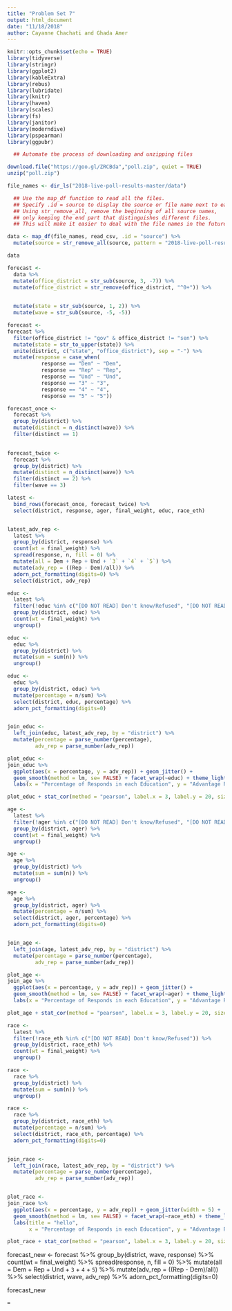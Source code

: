 ```yaml
---
title: "Problem Set 7"
output: html_document
date: "11/18/2018"
author: Cayanne Chachati and Ghada Amer 
---
```


```r
knitr::opts_chunk$set(echo = TRUE)
library(tidyverse)
library(stringr)
library(ggplot2)
library(kableExtra)
library(rebus)
library(lubridate)
library(knitr)
library(haven)
library(scales)
library(fs)
library(janitor)
library(moderndive)
library(pspearman)
library(ggpubr)
```

```r

  ## Automate the process of downloading and unzipping files 

download.file("https://goo.gl/ZRCBda","poll.zip", quiet = TRUE)
unzip("poll.zip")

file_names <- dir_ls("2018-live-poll-results-master/data")

  ## Use the map_df function to read all the files.
  ## Specify .id = source to display the source or file name next to each observation.
  ## Using str_remove_all, remove the beginning of all source names,
  ## only keeping the end part that distinguishes different files.
  ## This will make it easier to deal with the file names in the future. 

data <- map_df(file_names, read_csv, .id = "source") %>%
  mutate(source = str_remove_all(source, pattern = "2018-live-poll-results-master/data/elections-poll-"))

data
```

```r
forecast <-
  data %>%
  mutate(office_district = str_sub(source, 3, -7)) %>%
  mutate(office_district = str_remove(office_district, "^0+")) %>%

  
  mutate(state = str_sub(source, 1, 2)) %>%
  mutate(wave = str_sub(source, -5, -5))

forecast <-
forecast %>%
  filter(office_district != "gov" & office_district != "sen") %>%
  mutate(state = str_to_upper(state)) %>%
  unite(district, c("state", "office_district"), sep = "-") %>% 
  mutate(response = case_when(
           response == "Dem" ~ "Dem",
           response == "Rep" ~ "Rep",
           response == "Und" ~ "Und", 
           response == "3" ~ "3",
           response == "4" ~ "4",
           response == "5" ~ "5")) 

forecast_once <- 
  forecast %>%
  group_by(district) %>%
  mutate(distinct = n_distinct(wave)) %>%
  filter(distinct == 1)

  
forecast_twice <- 
  forecast %>%
  group_by(district) %>%
  mutate(distinct = n_distinct(wave)) %>%
  filter(distinct == 2) %>%
  filter(wave == 3)

latest <- 
  bind_rows(forecast_once, forecast_twice) %>%
  select(district, response, ager, final_weight, educ, race_eth)


latest_adv_rep <- 
  latest %>%
  group_by(district, response) %>% 
  count(wt = final_weight) %>% 
  spread(response, n, fill = 0) %>% 
  mutate(all = Dem + Rep + Und + `3` + `4` + `5`) %>% 
  mutate(adv_rep = ((Rep - Dem)/all)) %>%
  adorn_pct_formatting(digits=0) %>%
  select(district, adv_rep)
```

```r
educ <-
  latest %>%
  filter(!educ %in% c("[DO NOT READ] Don't know/Refused", "[DO NOT READ] Refused")) %>%
  group_by(district, educ) %>%
  count(wt = final_weight) %>%
  ungroup()

educ <-
  educ %>%
  group_by(district) %>%
  mutate(sum = sum(n)) %>%
  ungroup()

educ <- 
  educ %>%
  group_by(district, educ) %>%
  mutate(percentage = n/sum) %>%
  select(district, educ, percentage) %>%
  adorn_pct_formatting(digits=0)


join_educ <-
  left_join(educ, latest_adv_rep, by = "district") %>%
  mutate(percentage = parse_number(percentage),
         adv_rep = parse_number(adv_rep))

plot_educ <- 
join_educ %>%
  ggplot(aes(x = percentage, y = adv_rep)) + geom_jitter() +
  geom_smooth(method = lm, se= FALSE) + facet_wrap(~educ) + theme_light() + 
  labs(x = "Percentage of Responds in each Education", y = "Advantage Republican")

plot_educ + stat_cor(method = "pearson", label.x = 3, label.y = 20, size = 3, output.type = "text")

```

```r
age <-
  latest %>%
  filter(!ager %in% c("[DO NOT READ] Don't know/Refused", "[DO NOT READ] Refused")) %>%
  group_by(district, ager) %>%
  count(wt = final_weight) %>%
  ungroup()

age <-
  age %>%
  group_by(district) %>%
  mutate(sum = sum(n)) %>%
  ungroup()

age <- 
  age %>%
  group_by(district, ager) %>%
  mutate(percentage = n/sum) %>%
  select(district, ager, percentage) %>%
  adorn_pct_formatting(digits=0)


join_age <-
  left_join(age, latest_adv_rep, by = "district") %>%
  mutate(percentage = parse_number(percentage),
         adv_rep = parse_number(adv_rep))

plot_age <- 
join_age %>%
  ggplot(aes(x = percentage, y = adv_rep)) + geom_jitter() +
  geom_smooth(method = lm, se= FALSE) + facet_wrap(~ager) + theme_light(base_size = 11) + 
  labs(x = "Percentage of Responds in each Education", y = "Advantage Republican")

plot_age + stat_cor(method = "pearson", label.x = 3, label.y = 20, size = 3, output.type = "text")

```

```r
race <-
  latest %>%
  filter(!race_eth %in% c("[DO NOT READ] Don't know/Refused")) %>%
  group_by(district, race_eth) %>%
  count(wt = final_weight) %>%
  ungroup()

race <-
  race %>%
  group_by(district) %>%
  mutate(sum = sum(n)) %>%
  ungroup()

race <- 
  race %>%
  group_by(district, race_eth) %>%
  mutate(percentage = n/sum) %>%
  select(district, race_eth, percentage) %>%
  adorn_pct_formatting(digits=0)


join_race <-
  left_join(race, latest_adv_rep, by = "district") %>%
  mutate(percentage = parse_number(percentage),
         adv_rep = parse_number(adv_rep))


plot_race <- 
join_race %>%
  ggplot(aes(x = percentage, y = adv_rep)) + geom_jitter(width = 5) +
  geom_smooth(method = lm, se= FALSE) + facet_wrap(~race_eth) + theme_light(base_size = 11) + 
  labs(title = "hello",
       x = "Percentage of Responds in each Education", y = "Advantage Republican")

plot_race + stat_cor(method = "pearson", label.x = 3, label.y = 20, size = 3, output.type = "text")


```



forecast_new <-
  forecast %>% 
  group_by(district, wave, response) %>% 
  count(wt = final_weight) %>% 
  spread(response, n, fill = 0) %>% 
  mutate(all = Dem + Rep + Und + `3` + `4` + `5`) %>% 
  mutate(adv_rep = ((Rep - Dem)/all)) %>% 
  select(district, wave, adv_rep) %>% 
  adorn_pct_formatting(digits=0)

forecast_new 
  
```
=



```

